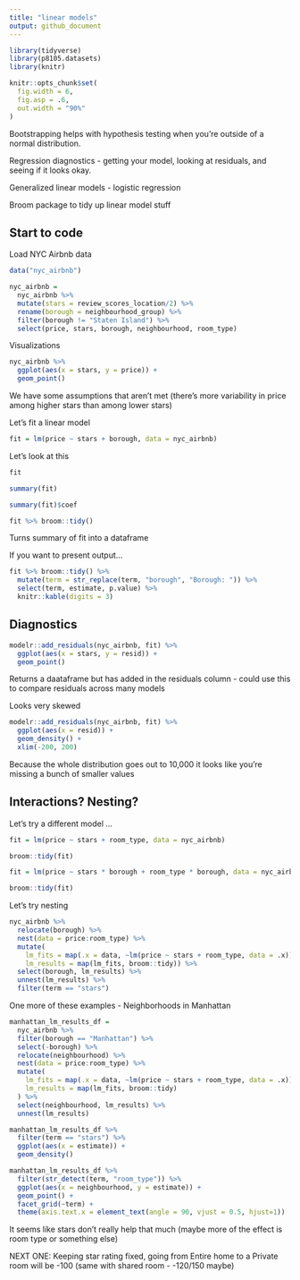 ```yaml
---
title: "linear models"
output: github_document
---
```


```r
library(tidyverse)
library(p8105.datasets)
library(knitr)

knitr::opts_chunk$set(
  fig.width = 6, 
  fig.asp = .6, 
  out.width = "90%"
)
```

Bootstrapping helps with hypothesis testing when you're outside of a normal distribution. 

Regression diagnostics
- getting your model, looking at residuals, and seeing if it looks okay. 

Generalized linear models - logistic regression 

Broom package to tidy up linear model stuff 

## Start to code 

Load NYC Airbnb data

```r
data("nyc_airbnb")

nyc_airbnb = 
  nyc_airbnb %>% 
  mutate(stars = review_scores_location/2) %>% 
  rename(borough = neighbourhood_group) %>% 
  filter(borough != "Staten Island") %>% 
  select(price, stars, borough, neighbourhood, room_type)
```

Visualizations

```r
nyc_airbnb %>% 
  ggplot(aes(x = stars, y = price)) + 
  geom_point()
```

We have some assumptions that aren't met (there's more variability in price among higher stars than among lower stars)

Let's fit a linear model 

```r
fit = lm(price ~ stars + borough, data = nyc_airbnb)
```

Let's look at this

```r
fit

summary(fit)

summary(fit)$coef

fit %>% broom::tidy()
```

Turns summary of fit into a dataframe 

If you want to present output... 

```r
fit %>% broom::tidy() %>% 
  mutate(term = str_replace(term, "borough", "Borough: ")) %>% 
  select(term, estimate, p.value) %>% 
  knitr::kable(digits = 3)
```

## Diagnostics 

```r
modelr::add_residuals(nyc_airbnb, fit) %>% 
  ggplot(aes(x = stars, y = resid)) + 
  geom_point()
```

Returns a daataframe but has added in the residuals column
- could use this to compare residuals across many models 

Looks very skewed 

```r
modelr::add_residuals(nyc_airbnb, fit) %>% 
  ggplot(aes(x = resid)) + 
  geom_density() + 
  xlim(-200, 200)
```

Because the whole distribution goes out to 10,000 it looks like you're missing a bunch of smaller values 

## Interactions? Nesting?

Let's try a different model ...

```r
fit = lm(price ~ stars + room_type, data = nyc_airbnb)

broom::tidy(fit)

fit = lm(price ~ stars * borough + room_type * borough, data = nyc_airbnb)

broom::tidy(fit)
```

Let's try nesting 

```r
nyc_airbnb %>% 
  relocate(borough) %>% 
  nest(data = price:room_type) %>% 
  mutate(
    lm_fits = map(.x = data, ~lm(price ~ stars + room_type, data = .x)), 
    lm_results = map(lm_fits, broom::tidy)) %>% 
  select(borough, lm_results) %>% 
  unnest(lm_results) %>% 
  filter(term == "stars")

```

One more of these examples - Neighborhoods in Manhattan 

```r
manhattan_lm_results_df = 
  nyc_airbnb %>% 
  filter(borough == "Manhattan") %>% 
  select(-borough) %>% 
  relocate(neighbourhood) %>% 
  nest(data = price:room_type) %>% 
  mutate(
    lm_fits = map(.x = data, ~lm(price ~ stars + room_type, data = .x)), 
    lm_results = map(lm_fits, broom::tidy)
  ) %>% 
  select(neighbourhood, lm_results) %>% 
  unnest(lm_results)

manhattan_lm_results_df %>% 
  filter(term == "stars") %>% 
  ggplot(aes(x = estimate)) + 
  geom_density()

manhattan_lm_results_df %>% 
  filter(str_detect(term, "room_type")) %>% 
  ggplot(aes(x = neighbourhood, y = estimate)) + 
  geom_point() +
  facet_grid(~term) + 
  theme(axis.text.x = element_text(angle = 90, vjust = 0.5, hjust=1))
```

It seems like stars don't really help that much (maybe more of the effect is room type or something else)

NEXT ONE: Keeping star rating fixed, going from Entire home to a Private room will be -100 (same with shared room - -120/150 maybe)





